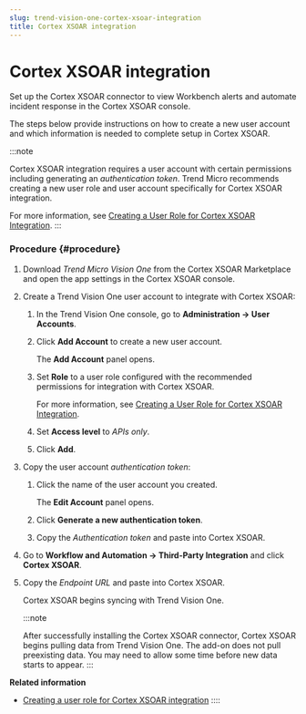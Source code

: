 ```yaml
---
slug: trend-vision-one-cortex-xsoar-integration
title: Cortex XSOAR integration
---
```

# Cortex XSOAR integration

Set up the Cortex XSOAR connector to view Workbench alerts and automate incident response in the Cortex XSOAR console.

The steps below provide instructions on how to create a new user account and which information is needed to complete setup in Cortex XSOAR.

:::note

Cortex XSOAR integration requires a user account with certain permissions including generating an *authentication token*. Trend Micro recommends creating a new user role and user account specifically for Cortex XSOAR integration.

For more information, see [Creating a User Role for Cortex XSOAR Integration](user-role-cortex-xsoar.mdx).
:::

### Procedure {#procedure}

1.  Download *Trend Micro Vision One* from the Cortex XSOAR Marketplace and open the app settings in the Cortex XSOAR console.

2.  Create a Trend Vision One user account to integrate with Cortex XSOAR:

    1.  In the Trend Vision One console, go to **Administration → User Accounts**.

    2.  Click **Add Account** to create a new user account.

        The **Add Account** panel opens.

    3.  Set **Role** to a user role configured with the recommended permissions for integration with Cortex XSOAR.

        For more information, see [Creating a User Role for Cortex XSOAR Integration](user-role-cortex-xsoar.mdx).

    4.  Set **Access level** to *APIs only*.

    5.  Click **Add**.

3.  Copy the user account *authentication token*:

    1.  Click the name of the user account you created.

        The **Edit Account** panel opens.

    2.  Click **Generate a new authentication token**.

    3.  Copy the *Authentication token* and paste into Cortex XSOAR.

4.  Go to **Workflow and Automation → Third-Party Integration** and click **Cortex XSOAR**.

5.  Copy the *Endpoint URL* and paste into Cortex XSOAR.

    Cortex XSOAR begins syncing with Trend Vision One.

    :::note

    After successfully installing the Cortex XSOAR connector, Cortex XSOAR begins pulling data from Trend Vision One. The add-on does not pull preexisting data. You may need to allow some time before new data starts to appear.
    :::

**Related information**

- [Creating a user role for Cortex XSOAR integration](user-role-cortex-xsoar.md "Create a custom user role to generate Authentication keys and enable integration with the Trend Micro Vision One for Cortex XSOAR app.")
::::
